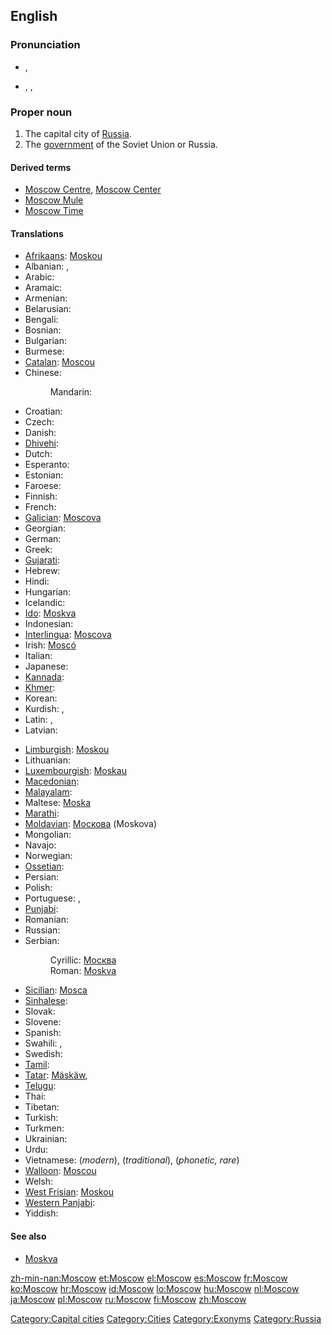 ==English==
{{wikipedia}}

===Pronunciation===
* {{a|RP}} {{IPA|/ˈmɒskəʊ/}}, {{SAMPA|/"mQsk@U/}}
* {{a|US}} {{enPR|mäsʹkou|mäsʹkō}}, {{IPA|/ˈmɑskaʊ/|/ˈmɑskoʊ/}}, {{SAMPA|/"mQskaU/|/"mQskoU/}}

===Proper noun===
{{en-proper noun}}

# The capital city of [[Russia]].
# The [[government]] of the Soviet Union or Russia.

====Derived terms====
* [[Moscow Centre]], [[Moscow Center]]
* [[Moscow Mule]]
* [[Moscow Time]]

====Translations====
{{trans-top|Capital city of Russia}}
* [[Afrikaans]]: [[Moskou]]
* Albanian: {{qualifier|definite}} {{t|sq|Moska|xs=Albanian}}, {{qualifier|indefinite}} {{t|sq|Moskë|xs=Albanian}}
* Arabic: {{t-|ar|موسكو|m|tr=moskū, moskō}}
* Aramaic: {{tø|arc|ܡܘܣܩܒܐ|sc=Hebr}}
* Armenian: {{t-|hy|Մոսկվա|tr=Moskva}}
* Belarusian: {{t-|be|Масква|f|tr=Maskvá|xs=Belarusian}}
* Bengali: {{t|bn|মস্কো|tr=maskō|sc=Beng|xs=Bengali}}
* Bosnian: {{t-|bs|Moskva|f}}
* Bulgarian: {{t-|bg|Москва|f|tr=Moskva}}
* Burmese: {{t|my|မော်စကို|sc=Mymr|xs=Burmese}}
* [[Catalan]]: [[Moscou]] {{f}}
* Chinese:
*: Mandarin: {{t-|cmn|莫斯科|tr=Mòsīkē|sc=Hani}}
* Croatian: {{t+|hr|Moskva|f}}
* Czech: {{t-|cs|Moskva|f}}
* Danish: {{t-|da|Moskva}}
* [[Dhivehi]]: {{t|dv|މޮސްކޯ|sc=Thaa|xs=Divehi}}
* Dutch: {{t-|nl|Moskou|n}}
* Esperanto: {{t-|eo|Moskvo|xs=Esperanto}}
* Estonian: {{t-|et|Moskva}}
* Faroese: {{t-|fo|Moskva|xs=Faroese}}
* Finnish: {{t+|fi|Moskova}}
* French: {{t+|fr|Moscou|f}}
* [[Galician]]: [[Moscova]] {{f}}
* Georgian: {{t-|ka|მოსკოვი|tr=moskovi|sc=Geor|xs=Georgian}}
* German: {{t+|de|Moskau|n}}
* Greek: {{t+|el|Μόσχα|f|tr=móskha}}
* [[Gujarati]]: {{t|gu|મૌસ્કો|sc=Gujr|xs=Gujarati}}
* Hebrew: {{t-|he|מוסקבה|f|tr=Moskvá}}
* Hindi: {{t-|hi|मास्को|m|tr=Māsko|xs=Hindi}}
* Hungarian: {{t+|hu|Moszkva}}
* Icelandic: {{t+|is|Moskva|f}}
* [[Ido]]: [[Moskva]]
* Indonesian: {{t-|id|Moskwa|xs=Indonesian}}
* [[Interlingua]]: [[Moscova]]
* Irish: [[Moscó]]
* Italian: {{t+|it|Mosca|f}}
* Japanese: {{t+|ja|モスクワ|tr=Mosukuwa}}
* [[Kannada]]: {{t|kn|ಮಾಸ್ಕೋ|tr=Māskō|sc=Knda|xs=Kannada}}
* [[Khmer]]: {{t|km|រដ្ឋរុស្ស៊ី|sc=Khmr|xs=Khmer}}
* Korean: {{t+|ko|모스크바|tr=Moseukeuba|sc=Hang}}
* Kurdish: {{t+|ku|Mosko}}, {{t|ku|مۆسکۆ|tr=Mosko|sc=ku-Arab}}
* Latin: {{t|la|Muscovia|f}}, {{t|la|Moscua|f}}
* Latvian: {{t-|lv|Maskava|f|xs=Latvian}}
{{trans-mid}}
* [[Limburgish]]: [[Moskou]] {{n}}
* Lithuanian: {{t-|lt|Maskva|f|xs=Lithuanian}}
* [[Luxembourgish]]: [[Moskau]]
* [[Macedonian]]: {{t-|mk|Москва|f|tr=Móskva}}
* [[Malayalam]]: {{t|ml|മോസ്കോ|tr=Mōskō|sc=Mlym|xs=Malayalam}}
* Maltese: [[Moska]]
* [[Marathi]]: {{t|mr|मॉस्को|sc=Deva|xs=Marathi}}
* [[Moldavian]]: [[Москова]] (Moskova) {{f}}
* Mongolian: {{t-|mn|Москва|tr=Moskva|sc=Cyrl|xs=Mongolian}}
* Navajo: {{tø|nv|Móskow}}
* Norwegian: {{t+|no|Moskva}}
* [[Ossetian]]: {{tø|os|Мӕскуы|tr=Mäskuy|sc=Cyrl}}
* Persian: {{t-|fa|مسکو|tr=Mosku|xs=Persian}}
* Polish: {{t+|pl|Moskwa|f}}
* Portuguese: {{t+|pt|Moscou|f}}, {{t+|pt|Moscovo|f}}
* [[Punjabi]]: {{t|pa|ਮੌਸਕੋ|sc=Guru|xs=Punjabi}}
* Romanian: {{t+|ro|Moscova|f}}
* Russian: {{t+|ru|Москва|f|tr=Moskvá}}
* Serbian:
*: Cyrillic: [[Москва#Serbian|Москва]] {{f}}
*: Roman: [[Moskva#Serbian|Moskva]]  {{f}}
* [[Sicilian]]: [[Mosca]] {{f}}
* [[Sinhalese]]: {{t-|si|මොස්කව්|tr=moskaʋ|sc=Sinh|xs=Sinhalese}}
* Slovak: {{t-|sk|Moskva|f}}
* Slovene: {{t+|sl|Moskva|f}}
* Spanish: {{t+|es|Moscú|m}}
* Swahili: {{t|sw|Misko|xs=Swahili}}, {{t-|sw|Moscow|xs=Swahili}}
* Swedish: {{t+|sv|Moskva}}
* [[Tamil]]: {{t|ta|மாஸ்கோ|xs=Tamil}}
* [[Tatar]]: [[Mäskäw]], {{t-|tt|Мәскәү|tr=Mäskäü|sc=Cyrl|xs=Tatar}}
* [[Telugu]]: {{t|te|మాస్కో|tr=Māskō}}
* Thai: {{t-|th|มอสโก|tr=môtgoh}}
* Tibetan: {{tø|bo|མོ་སི་ཁོ།|sc=Tibt|xs=Tibetan}}
* Turkish: {{t+|tr|Moskova}}
* Turkmen: {{t-|tk|Moskwa|xs=Turkmen}}
* Ukrainian: {{t-|uk|Москва|f|tr=Moskvá|xs=Ukrainian}}
* Urdu: {{t-|ur|ماسکو|m|tr=Māsko|xs=Urdu}}
* Vietnamese: {{t-|vi|Moskva|xs=Vietnamese}} (''modern''), {{t-|vi|Mạc Tư Khoa|xs=Vietnamese}} (''traditional''), {{t-|vi|Mát-xcơ-va|xs=Vietnamese}} (''phonetic, rare'')
* [[Walloon]]: [[Moscou]]
* Welsh: {{t-|cy|Moskva|f|xs=Welsh}}
* [[West Frisian]]: [[Moskou]] {{n}}
* [[Western Panjabi]]: {{tø|pnb|ماسکو}}
* Yiddish: {{t|yi|מאסקװע|alt=מאָסקװע|tr=Moskve|xs=Yiddish}}
{{trans-bottom}}

====See also====
* [[Moskva#English|Moskva]]

[[Category:Capital cities]]
[[Category:Cities]]
[[Category:Exonyms]]
[[Category:Russia]]

[[zh-min-nan:Moscow]]
[[et:Moscow]]
[[el:Moscow]]
[[es:Moscow]]
[[fr:Moscow]]
[[ko:Moscow]]
[[hr:Moscow]]
[[id:Moscow]]
[[lo:Moscow]]
[[hu:Moscow]]
[[nl:Moscow]]
[[ja:Moscow]]
[[pl:Moscow]]
[[ru:Moscow]]
[[fi:Moscow]]
[[zh:Moscow]]